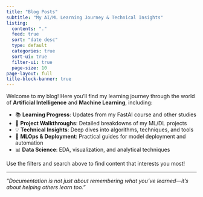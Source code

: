 ```yaml
---
title: "Blog Posts"
subtitle: "My AI/ML Learning Journey & Technical Insights"
listing:
  contents: "."
  feed: true
  sort: "date desc"
  type: default
  categories: true
  sort-ui: true
  filter-ui: true
  page-size: 10
page-layout: full
title-block-banner: true
---
```


Welcome to my blog! Here you'll find my learning journey through the world of **Artificial Intelligence** and **Machine Learning**, including:

- 📚 **Learning Progress**: Updates from my FastAI course and other studies
- 🚀 **Project Walkthroughs**: Detailed breakdowns of my ML/DL projects
- 💡 **Technical Insights**: Deep dives into algorithms, techniques, and tools
- 🔧 **MLOps & Deployment**: Practical guides for model deployment and automation
- 📊 **Data Science**: EDA, visualization, and analytical techniques

Use the filters and search above to find content that interests you most!

---

*"Documentation is not just about remembering what you've learned—it's about helping others learn too."*